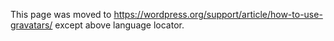 {{Languages|
{{en|How to Use Gravatars in WordPress}}
{{ko|How to Use Gravatars in WordPress}}
}}

This page was moved to https://wordpress.org/support/article/how-to-use-gravatars/ except above language locator.
<!--

==What is a Gravatar?==

When browsing different web sites, you may notice that many users have a picture next to their name.  These pictures are called "avatars."  WordPress, however, uses a specific type of avatar called "[http://en.gravatar.com/ Gravatars]"--short for "Globally Recognized Avatar." Unlike standard avatars, Gravatars follow you around the web and automatically appear when you post a comment on a WordPress site.

[[Image:gravatar_example.png|Example of a Gravatar on a Comment]]

WordPress integrates Gravatars into every WordPress site.  Once [https://en.gravatar.com/site/signup/ registered with Gravatar], the service matches your WordPress profile information to the email address registered with Gravatar and displays your custom Gravatar image next to comments and (optionally) elsewhere on the WordPress site.  If you choose not to sign up with Gravatar, the [[#Using Gravatars on your Site | default icon set by the Administrator]] appears next to your name.

==Why use Gravatars?==

Providing your users with avatars has become a convention in web-publishing.  Enabling Gravatars on your WordPress site simplifies the process for everyone involved.  While it is possible to use a [http://wordpress.org/plugins/ WordPress Plugin] to manage user avatars on your WordPress-run site, using Gravatars on your site makes less work for both you and your site’s users.

===Benefits for Administrators===
*You can add user Gravatars with very little effort
*You don’t need to maintain an additional Plugin
*You don’t have to manage user accounts, or their images, for commenters to use Gravatars on your site

===Benefits for Users===
*You don’t need to register for every site you visit just to use a Gravatar
*You can update the Gravatar you use across multiple sites by uploading a single image in a single place

==Using Gravatars on your Site==
To [https://en.gravatar.com/site/signup start using Gravatars] on your site:
#Log in as an administrator to your site
# Navigate to [[Settings_Discussion_Screen | Settings]] >[[Settings_Discussion_Screen | Discussion]] and scroll down to the “Avatar” Section
#The “Avatar” section presents you with several options:
#*'''Avatar Display''': Toggle Gravatars on and off for your site.
#*'''Maximum Rating''': When users create a profile on Gravatar, they are given the opportunity to rate their Gravatar image as G, PG, R, X based on its appropriateness.  Select the radio button for the maximum rating you would like displayed on your site.
#*'''Default Avatar''': WordPress allows for you to select what image you would like to display when a commenter does not have a Gravatar account.  Selecting one of the “generated” icons give you and your users some of the benefits of a Gravatar without requiring them to [https://en.gravatar.com/site/signup have a Gravatar account].  The icons that say “generated” next to them take the email of the commenter and link it to an auto-generated image.  Now, every time that commenter posts to your site, they will have the same unique image next to their name.

==For Developers==
Starting with WordPress 2.7, when you retrieve the comments on a post or page using <tt>[[Function_Reference/wp_list_comments | wp_list_comments]]</tt>, WordPress will automatically retrieve your users' Gravatars.  If you would like to retrieve a user's Gravatar without retrieving comments, you can use <tt>[[Function_Reference/get_avatar | get_avatar]]</tt>.

===Customizing how Gravatars are displayed===
Using <tt>[[Function_Reference/wp_list_comments | wp_list_comments]]</tt> allows you to customize how WordPress outputs your comments in your theme.  It also controls the size of the Gravatar attached to the comments.  By default, Gravatars are displayed at 32px x 32px.  To change the size of the Gravatar, you can use the ‘avatar_size’ argument with <tt>[[Function_Reference/wp_list_comments | wp_list_comments]]</tt>.

For example, to return a 50px x 50px Gravatar, you would call <tt>[[Function_Reference/wp_list_comments | wp_list_comments]]</tt> like this:

<pre><?php wp_list_comments( array( 'avatar_size' => '50' ) ); ?></pre>

<tt>[[Function_Reference/get_avatar | get_avatar]]</tt> works slightly different.  The first argument you pass it must be a user's ID, email address or the comment object.  You can then specify the size of the returned Gravatar, the URL for the default image you want to display if a user does not have a Gravatar, and the alternate text for the Gravatar image.

This will return a 50px x 50px Gravatar:

<pre><?php echo get_avatar( 'email@example.com', 50 ); ?></pre>

===Customizing Gravatars with CSS===
Because you can retrieve Gravatars with or without comments, you need to be specific with your CSS classes when styling Gravatars.  When WordPress returns Gravatars, it assigns them the <tt>.avatar</tt> class.  However, you don’t want to only target the class <tt>.avatar</tt> because it is generated in different contexts.  For example, when you hover over the Gravatar in the WordPress admin bar, the Gravatar that appears has the <tt>.avatar</tt> class.  If you were to change the CSS for the <tt>.avatar</tt> class, you would alter the style of both the Gravatar in your theme's comments and admin bar.

As the [http://wordpress.org/themes/twentyeleven Twenty Eleven] theme demonstrates, you can simply use an additional class to target a specific instance of a Gravatar.

This will change the display of Gravatars only in the [http://wordpress.org/themes/twentyeleven Twenty Eleven] theme's comments:

<pre>
.comment-list .avatar {
	/*Insert
	Your
	Styling
	Here */
}
</pre>

===Create a Custom Default Avatar===
If you don’t want to use any of the default images for users not registered with Gravatar, you can easily add your own by adding a filter to the <tt>avatar_defaults</tt> hook.

After uploading the new image to your theme files, add this to your theme’s function.php file:

<pre>
<?php
add_filter( 'avatar_defaults', 'new_default_avatar' );

function new_default_avatar ( $avatar_defaults ) {
		//Set the URL where the image file for your avatar is located
		$new_avatar_url = get_bloginfo( 'template_directory' ) . '/images/new_default_avatar.png';
		//Set the text that will appear to the right of your avatar in Settings>>Discussion
		$avatar_defaults[$new_avatar_url] = 'Your New Default Avatar';
		return $avatar_defaults;
}
?>
</pre>

Now, go to [[Settings_Discussion_Screen | Settings]] >[[Settings_Discussion_Screen | Discussion]] and select your new avatar from the list.

[[Image:new_default_avatar_list.png | Select Your New Default Avatar]]

From now on, all your users that don't use Gravatar will have this avatar next to their comments.

[[Image:new_default_avatar_comment.png | Custom Default Avatar in Use]]

===Using Gravatar’s Hovercards===

If you want to use Gravatar’s Hovercard feature, like on WordPress.com, you can install the [http://jetpack.me/ Jetpack] Plugin.

[[Image:hovercard.png | An example of a Hovercard]]

===Resources===
*[http://wordpress.tv/2009/07/26/introducing-gravatar-your-globally-recognized-avatar/ Introducing Gravatar]
*[http://wordpress.tv/2010/05/01/beau-lebens-gravatar-profiles-sf10/ Gravatar Profiles]
*[[Using_Gravatars | Using Gravatars]]
*[http://en.gravatar.com/site/implement/ Gravatar Developer Resources]
*[http://wordpress.org/plugins/hidpi-gravatars/ HiDPI Gravatars]

[[Category:WordPress Lessons]] [[Category:Working with WordPress]]
-->
